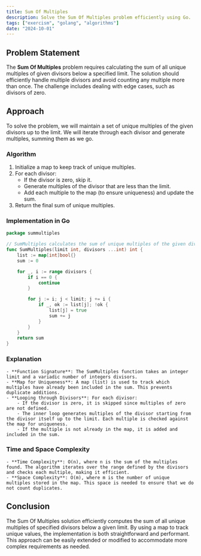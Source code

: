 ```yaml
---
title: Sum Of Multiples
description: Solve the Sum Of Multiples problem efficiently using Go.
tags: ["exercism", "golang", "algorithms"]
date: "2024-10-01"
---
```


## Problem Statement

The **Sum Of Multiples** problem requires calculating the sum of all unique multiples of given divisors below a specified limit. The solution should efficiently handle multiple divisors and avoid counting any multiple more than once. The challenge includes dealing with edge cases, such as divisors of zero.

## Approach

To solve the problem, we will maintain a set of unique multiples of the given divisors up to the limit. We will iterate through each divisor and generate multiples, summing them as we go.

### Algorithm

1. Initialize a map to keep track of unique multiples.
2. For each divisor:
   - If the divisor is zero, skip it.
   - Generate multiples of the divisor that are less than the limit.
   - Add each multiple to the map (to ensure uniqueness) and update the sum.
3. Return the final sum of unique multiples.

### Implementation in Go

```go
package summultiples

// SumMultiples calculates the sum of unique multiples of the given divisors below the specified limit.
func SumMultiples(limit int, divisors ...int) int {
	list := map[int]bool{}
	sum := 0

	for _, i := range divisors {
		if i == 0 {
			continue
		}

		for j := i; j < limit; j += i {
			if _, ok := list[j]; !ok {
				list[j] = true
				sum += j
			}
		}
	}
	return sum
}
```

### Explanation
    - **Function Signature**: The SumMultiples function takes an integer limit and a variadic number of integers divisors.
    - **Map for Uniqueness**: A map (list) is used to track which multiples have already been included in the sum. This prevents duplicate additions.
    - **Looping through Divisors**: For each divisor:
        - If the divisor is zero, it is skipped since multiples of zero are not defined.
        - The inner loop generates multiples of the divisor starting from the divisor itself up to the limit. Each multiple is checked against the map for uniqueness.
        - If the multiple is not already in the map, it is added and included in the sum.

### Time and Space Complexity
    - **Time Complexity**: O(n), where n is the sum of the multiples found. The algorithm iterates over the range defined by the divisors and checks each multiple, making it efficient.
    - **Space Complexity**: O(m), where m is the number of unique multiples stored in the map. This space is needed to ensure that we do not count duplicates.

## Conclusion
The Sum Of Multiples solution efficiently computes the sum of all unique multiples of specified divisors below a given limit. By using a map to track unique values, the implementation is both straightforward and performant. This approach can be easily extended or modified to accommodate more complex requirements as needed.